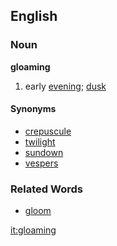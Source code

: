 ==English==
=== Noun ===
'''gloaming'''
# early [[evening]]; [[dusk]]

==== Synonyms ====
*[[crepuscule]]
*[[twilight]]
*[[sundown]]
*[[vespers]]

=== Related Words ===
*[[gloom]]

[[it:gloaming]]